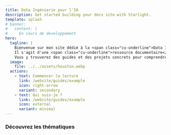 ```yaml
---
title: Data Ingénierie pour l'IA
description: Get started building your docs site with Starlight.
template: splash
# banner:
#   content: |
#     En cours de developpement
hero:
  tagline: |
    Bienvenue sur mon site dédié à la <span class="cu-underline">Data Ingénierie et l'IA.</span>
    Il s'agit d'une <span class="cu-underline">ressource documentaire</span> où je partage mes connaissances et mes expériences.
    Vous y trouverez des guides et des projets concrets pour comprendre les techniques, outils et pratiques qui connectent le monde des données à celui de l'intelligence artificielle.
  image:
    file: ../../assets/houston.webp
  actions:
    - text: Commencer la lecture
      link: /website/guides/example
      icon: right-arrow
      variant: secondary
    - text: Qui suis-je ?
      link: /website/guides/example
      icon: external
      variant: minimal
---
```



### Découvrez les thématiques

<CardGrid>
  <LinkCard
    href="/website/guides/example"
    title="Python <span class='cu-badge'>developpement<span>"
    description="Guide pour apprendre la programmation Python, des bases aux concepts
    avancés."
  ></LinkCard>
  <LinkCard
    href="#"
    title="ML, LLM et IA Générative <span class='cu-badge'>à venir<span>"
    description="Introduction au Machine Learning, les grands modèles de langue et les outils pour l'IA moderne."
  />
  <LinkCard
    href="#"
    title="Cloud AWS <span class='cu-badge'>à venir<span>"
    description="
    Présentations des outils et des services du cloud AWS pour l'IA et le
    machine learning."
  />
  <LinkCard
    href="#"
    title="Cas d'usage et projets <span class='cu-badge'>à venir<span>"
    description="Mise en oeuvre de projets et de cas d'usage en Data et IA sur AWS."
  />
</CardGrid>
